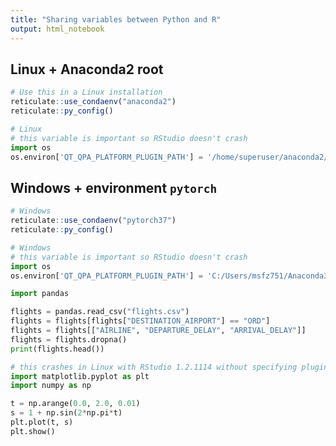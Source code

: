 ```yaml
---
title: "Sharing variables between Python and R"
output: html_notebook
---
```


## Linux + Anaconda2 root

```r
# Use this in a Linux installation
reticulate::use_condaenv("anaconda2")
reticulate::py_config()
```

```python
# Linux
# this variable is important so RStudio doesn't crash
import os
os.environ['QT_QPA_PLATFORM_PLUGIN_PATH'] = '/home/superuser/anaconda2/plugins/platforms'
```


## Windows + environment `pytorch`

```r
# Windows
reticulate::use_condaenv("pytorch37")
reticulate::py_config()
```

```python
# Windows
# this variable is important so RStudio doesn't crash
import os
os.environ['QT_QPA_PLATFORM_PLUGIN_PATH'] = 'C:/Users/msfz751/Anaconda3/envs/pytorch37/Library/plugins/platforms'
```



```python
import pandas

flights = pandas.read_csv("flights.csv")
flights = flights[flights["DESTINATION_AIRPORT"] == "ORD"]
flights = flights[["AIRLINE", "DEPARTURE_DELAY", "ARRIVAL_DELAY"]]
flights = flights.dropna()
print(flights.head())
```

```python
# this crashes in Linux with RStudio 1.2.1114 without specifying plugin path environment
import matplotlib.pyplot as plt
import numpy as np

t = np.arange(0.0, 2.0, 0.01)
s = 1 + np.sin(2*np.pi*t)
plt.plot(t, s)
plt.show()
```

